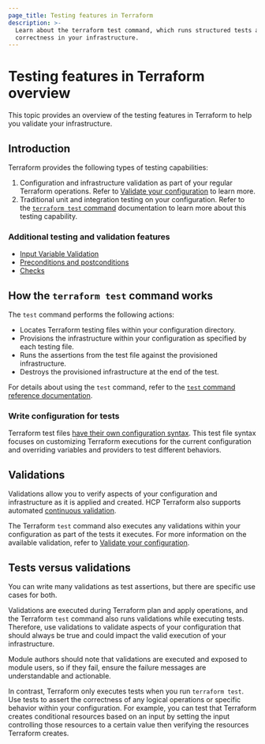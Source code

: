 ```yaml
---
page_title: Testing features in Terraform
description: >-
  Learn about the terraform test command, which runs structured tests and validations for your configuration to ensure
  correctness in your infrastructure.
---
```


# Testing features in Terraform overview

This topic provides an overview of the testing features in Terraform to help you validate your infrastructure.

## Introduction

Terraform provides the following types of testing capabilities:

1. Configuration and infrastructure validation as part of your regular Terraform operations. Refer to [Validate your configuration](/terraform/language/mitigate-risk/validate) to learn more.
1. Traditional unit and integration testing on your configuration. Refer to the [`terraform test` command](/terraform/cli/commands/test) documentation to learn more about this testing capability.

### Additional testing and validation features

- [Input Variable Validation](/terraform/language/mitigate-risk/validate#input-variable-validation)
- [Preconditions and postconditions](/terraform/language/mitigate-risk/validate#preconditions-and-postconditions)
- [Checks](/terraform/language/checks)

## How the `terraform test` command works

The `test` command performs the following actions:

- Locates Terraform testing files within your configuration directory.
- Provisions the infrastructure within your configuration as specified by each testing file.
- Runs the assertions from the test file against the provisioned infrastructure.
- Destroys the provisioned infrastructure at the end of the test.

For details about using the `test` command, refer to the [`test` command reference documentation](/terraform/cli/commands/test).

### Write configuration for tests

Terraform test files [have their own configuration syntax](/terraform/language/tests). This test file syntax focuses on customizing Terraform executions for the current configuration and overriding variables and providers to test different behaviors.

## Validations

Validations allow you to verify aspects of your configuration and infrastructure as it is applied and created. HCP Terraform also supports automated [continuous validation](/terraform/cloud-docs/workspaces/health#continuous-validation).

The Terraform `test` command also executes any validations within your configuration as part of the tests it executes. For more information on the available validation, refer to [Validate your configuration](/terraform/language/mitigate-risk/validate).

## Tests versus validations

You can write many validations as test assertions, but there are specific use cases for both.

Validations are executed during Terraform plan and apply operations, and the Terraform `test` command also runs validations while executing tests. Therefore, use validations to validate aspects of your configuration that should always be true and could impact the valid execution of your infrastructure.

Module authors should note that validations are executed and exposed to module users, so if they fail, ensure the failure messages are understandable and actionable.

In contrast, Terraform only executes tests when you run `terraform test`. Use tests to assert the correctness of any logical operations or specific behavior within your configuration. For example, you can test that Terraform creates conditional resources based on an input by setting the input controlling those resources to a certain value then verifying the resources Terraform creates.
